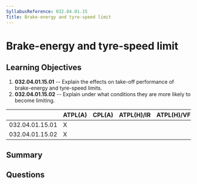 ```yaml
---
SyllabusReference: 032.04.01.15
Title: Brake-energy and tyre-speed limit
---
```


# Brake-energy and tyre-speed limit

## Learning Objectives

1. **032.04.01.15.01** -- Explain the effects on take-off performance of
   brake-energy and tyre-speed limits.
2. **032.04.01.15.02** -- Explain under what conditions they are more likely to
   become limiting.

|                 | ATPL(A) | CPL(A) | ATPL(H)/IR | ATPL(H)/VFR | CPL(H) | IR  | CBIR(A) |
| --------------- | ------- | ------ | ---------- | ----------- | ------ | --- | ------- |
| 032.04.01.15.01 | X       |        |            |             |        |     |         |
| 032.04.01.15.02 | X       |        |            |             |        |     |         |

## Summary

## Questions
